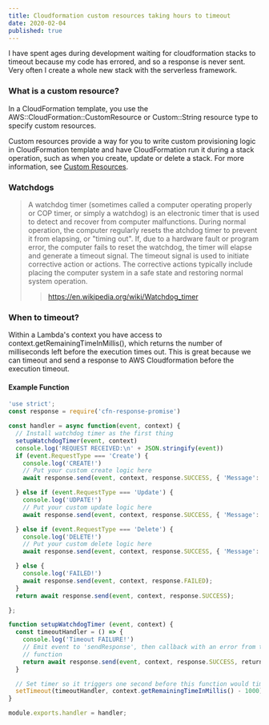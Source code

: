 ```yaml
---
title: Cloudformation custom resources taking hours to timeout
date: 2020-02-04
published: true
---
```


I have spent ages during development waiting for cloudformation stacks to timeout because my code has errored,
and so a response is never sent.  Very often I create a whole new stack with the serverless framework.

### What is a custom resource?
In a CloudFormation template, you use the AWS::CloudFormation::CustomResource or Custom::String resource type to 
specify custom resources.

Custom resources provide a way for you to write custom provisioning logic in CloudFormation template and 
have CloudFormation run it during a stack operation, such as when you create, update or delete a stack. 
For more information, 
see [Custom Resources](https://docs.aws.amazon.com/AWSCloudFormation/latest/UserGuide/template-custom-resources.html).

### Watchdogs
> A watchdog timer (sometimes called a computer operating properly or COP timer, or simply a watchdog) is an electronic timer 
that is used to detect and recover from computer malfunctions. During normal operation, the computer regularly resets the 
atchdog timer to prevent it from elapsing, or "timing out". If, due to a hardware fault or program error, the computer
fails to reset the watchdog, the timer will elapse and generate a timeout signal. The timeout signal is used to 
initiate corrective action or actions. The corrective actions typically include placing the computer system in a safe state 
and restoring normal system operation.
>> https://en.wikipedia.org/wiki/Watchdog_timer

### When to timeout?

Within a Lambda's context you have access to context.getRemainingTimeInMillis(), which returns the number of milliseconds left before
the execution times out.  This is great because we can timeout and send a response to AWS Cloudformation before the execution timeout.

#### Example Function
``` js
'use strict';
const response = require('cfn-response-promise')

const handler = async function(event, context) {
  // Install watchdog timer as the first thing
  setupWatchdogTimer(event, context)
  console.log('REQUEST RECEIVED:\n' + JSON.stringify(event))
  if (event.RequestType === 'Create') {
    console.log('CREATE!')
    // Put your custom create logic here
    await response.send(event, context, response.SUCCESS, { 'Message': 'Resource creation successful!' });

  } else if (event.RequestType === 'Update') {
    console.log('UDPATE!')
    // Put your custom update logic here
    await response.send(event, context, response.SUCCESS, { 'Message': 'Resource update successful!' });

  } else if (event.RequestType === 'Delete') {
    console.log('DELETE!')
    // Put your custom delete logic here
    await response.send(event, context, response.SUCCESS, { 'Message': 'Resource deletion successful!'});

  } else {
    console.log('FAILED!')
    await response.send(event, context, response.FAILED);
  }
  return await response.send(event, context, response.SUCCESS);

};

function setupWatchdogTimer (event, context) {
  const timeoutHandler = () => {
    console.log('Timeout FAILURE!')
    // Emit event to 'sendResponse', then callback with an error from this
    // function
    return await response.send(event, context, response.SUCCESS, returnData);
  }

  // Set timer so it triggers one second before this function would timeout
  setTimeout(timeoutHandler, context.getRemainingTimeInMillis() - 1000)
}

module.exports.handler = handler;
```
